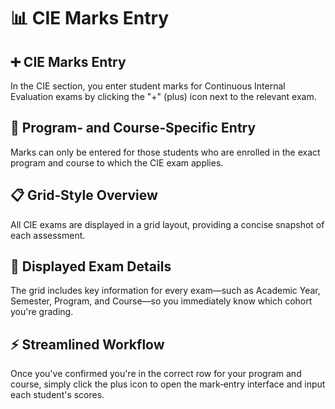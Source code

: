 # 📊 CIE Marks Entry

## ➕ CIE Marks Entry

In the CIE section, you enter student marks for Continuous Internal Evaluation exams by clicking the "+" (plus) icon next to the relevant exam.

## 🎯 Program‑ and Course‑Specific Entry

Marks can only be entered for those students who are enrolled in the exact program and course to which the CIE exam applies.

## 📋 Grid‑Style Overview

All CIE exams are displayed in a grid layout, providing a concise snapshot of each assessment.

## 📝 Displayed Exam Details

The grid includes key information for every exam—such as Academic Year, Semester, Program, and Course—so you immediately know which cohort you're grading.

## ⚡ Streamlined Workflow

Once you've confirmed you're in the correct row for your program and course, simply click the plus icon to open the mark‑entry interface and input each student's scores.
